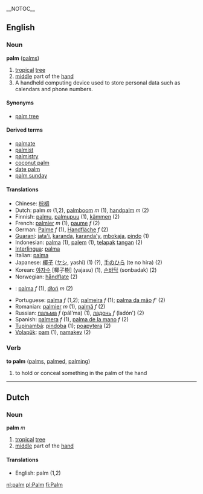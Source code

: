 __NOTOC__

==English==

=== Noun ===
'''palm''' ([[palms]])

# [[tropical]] [[tree]]
# [[middle]] part of the [[hand]]
# A handheld computing device used to store personal data such as calendars and phone numbers.

====Synonyms====
*[[palm tree]]

====Derived terms====
*[[palmate]]
*[[palmist]]
*[[palmistry]]
*[[coconut palm]]
*[[date palm]]
*[[palm sunday]]

==== Translations ====
*Chinese: [[棕榈]]
*Dutch: palm ''m'' (1,2), [[palmboom]] ''m'' (1), [[handpalm]] ''m'' (2)
*Finnish: [[palmu]], [[palmupuu]] (1), [[kämmen]] (2)
*French: [[palmier]] ''m'' (1), [[paume]] ''f'' (2)
*German: [[Palme]] ''f'' (1), [[Handfläche]] ''f'' (2)
*[[Guaraní]]: [[jata'i]], [[karanda]], [[karanda'y]], [[mbokaja]], [[pindo]] (1)
*Indonesian: [[palma]] (1), [[palem]] (1), [[telapak]] [[tangan]] (2)
*[[Interlingua]]: [[palma]] 
*Italian: [[palma]] 
*Japanese: [[椰子]] ([[ヤシ]], yashi) (1) (?), [[手のひら]] (te no hira) (2)
*Korean: [[야자수]] [椰子樹] (yajasu) (1), [[손바닥]] (sonbadak) (2)
*Norwegian: [[håndflate]] (2)
*{{pl}}: [[palma]] ''f'' (1), [[dłoń]] ''m'' (2)
*Portuguese: [[palma]] ''f'' (1,2); [[palmeira]] ''f'' (1); [[palma da mão]] ''f''' (2)
*Romanian: [[palmier]] ''m'' (1), [[palmă]] ''f'' (2)
*Russian: [[пальма]] ''f'' (pál'ma) (1), [[ладонь]] ''f'' (ladón') (2)
*Spanish: [[palmera]] ''f'' (1), [[palma de la mano]] ''f'' (2)
*[[Tupinambá]]: [[pindoba]] (1); [[poapytera]] (2)
*[[Volapük]]: [[pam]] (1), [[namakev]] (2)

===Verb===
'''to palm''' ([[palms]], [[palmed]], [[palming]])

# to hold or conceal something in the palm of the hand

----

==Dutch==

=== Noun ===
'''palm''' ''m''

# [[tropical]] [[tree]]
# [[middle]] part of the [[hand]]

==== Translations ====
*English: palm (1,2)

[[nl:palm]]
[[pl:Palm]]
[[fi:Palm]]